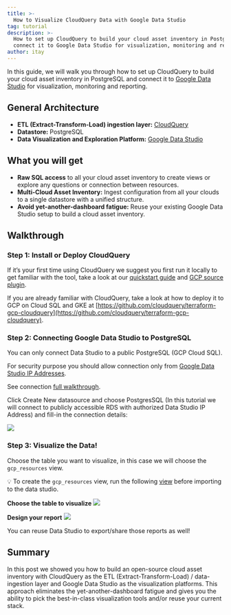 ```yaml
---
title: >-
  How to Visualize CloudQuery Data with Google Data Studio
tag: tutorial
description: >-
  How to set up CloudQuery to build your cloud asset inventory in PostgreSQL and
  connect it to Google Data Studio for visualization, monitoring and reporting.
author: itay
---
```



<HowToGuideHeader/>

In this guide, we will walk you through how to set up CloudQuery to build your cloud asset inventory in PostgreSQL and connect it to [Google Data Studio](https://marketingplatform.google.com/about/data-studio/) for visualization, monitoring and reporting.

## General Architecture

- **ETL (Extract-Transform-Load) ingestion layer:** [CloudQuery](https://github.com/cloudquery/cloudquery)
- **Datastore:** PostgreSQL
- **Data Visualization and Exploration Platform:** [Google Data Studio](https://marketingplatform.google.com/about/data-studio/)

## What you will get

- **Raw SQL access** to all your cloud asset inventory to create views or explore any questions or connection between resources.
- **Multi-Cloud Asset Inventory:** Ingest configuration from all your clouds to a single datastore with a unified structure.
- **Avoid yet-another-dashboard fatigue:** Reuse your existing Google Data Studio setup to build a cloud asset inventory.

## Walkthrough

### Step 1: **Install or Deploy CloudQuery**

If it’s your first time using CloudQuery we suggest you first run it locally to get familiar with the tool, take a look at our [quickstart guide](/docs/quickstart) and [GCP source plugin](https://hub.cloudquery.io/plugins/source/cloudquery/gcp).

If you are already familiar with CloudQuery, take a look at how to deploy it to GCP on Cloud SQL and GKE at [https://github.com/cloudquery/terraform-gcp-cloudquery](https://github.com/cloudquery/terraform-gcp-cloudquery).

### Step 2: Connecting Google Data Studio to PostgreSQL

You can only connect Data Studio to a public PostgreSQL (GCP Cloud SQL).

For security purpose you should allow connection only from [Google Data Studio IP Addresses](https://support.google.com/datastudio/answer/7288010?hl=en#zippy=%2Cin-this-article%2Cshow-the-list-of-ip-addresses).

See connection [full walkthrough](https://support.google.com/datastudio/answer/7288010#zippy=%2Cin-this-article).

Click Create New datasource and choose PostgresSQL (In this tutorial we will connect to publicly accessible RDS with authorized Data Studio IP Address) and fill-in the connection details:

![](/images/blog/cloud-asset-inventory-cloudquery-google-data-studio/step2.png)

### Step 3: Visualize the Data!

Choose the table you want to visualize, in this case we will choose the `gcp_resources` view.

💡 To create the `gcp_resources` view, run the following [view](https://github.com/cloudquery/cq-provider-gcp/blob/main/views/resource.sql) before importing to the data studio.

**Choose the table to visualize**
![](/images/blog/cloud-asset-inventory-cloudquery-google-data-studio/step3-1.png)

**Design your report**
![](/images/blog/cloud-asset-inventory-cloudquery-google-data-studio/step3-2.png)

You can reuse Data Studio to export/share those reports as well!

## Summary

In this post we showed you how to build an open-source cloud asset inventory with CloudQuery as the ETL (Extract-Transform-Load) / data-ingestion layer and Google Data Studio as the visualization platforms. This approach eliminates the yet-another-dashboard fatigue and gives you the ability to pick the best-in-class visualization tools and/or reuse your current stack.
